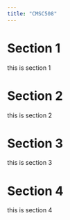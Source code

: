 ```yaml
---
title: "CMSC508"
---
```

# Section 1

this is section 1

# Section 2

this is section 2

# Section 3

this is section 3

# Section 4

this is section 4

